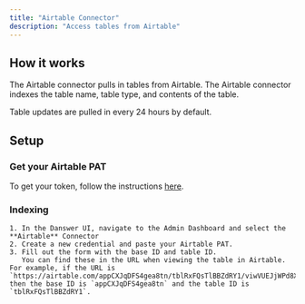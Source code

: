 ```yaml
---
title: "Airtable Connector"
description: "Access tables from Airtable"
---
```


## How it works

The Airtable connector pulls in tables from Airtable. The Airtable connector indexes the table name, table type,
and contents of the table.

Table updates are pulled in every 24 hours by default.

## Setup

### Get your Airtable PAT

To get your token, follow the instructions [here](https://airtable.com/developers/web/guides/personal-access-tokens).

### Indexing

    1. In the Danswer UI, navigate to the Admin Dashboard and select the **Airtable** Connector
    2. Create a new credential and paste your Airtable PAT.
    3. Fill out the form with the base ID and table ID.
       You can find these in the URL when viewing the table in Airtable.
    For example, if the URL is `https://airtable.com/appCXJqDFS4gea8tn/tblRxFQsTlBBZdRY1/viwVUEJjWPd8XYjh8`,
    then the base ID is `appCXJqDFS4gea8tn` and the table ID is `tblRxFQsTlBBZdRY1`.
